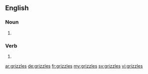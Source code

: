 {{also|Grizzles}}

==English==

===Noun===
{{head|en|noun plural form}}

# {{plural of|grizzle|lang=en}}

===Verb===
{{head|en|verb form}}

# {{en-third-person singular of|grizzle}}

[[ar:grizzles]]
[[de:grizzles]]
[[fr:grizzles]]
[[my:grizzles]]
[[sv:grizzles]]
[[vi:grizzles]]